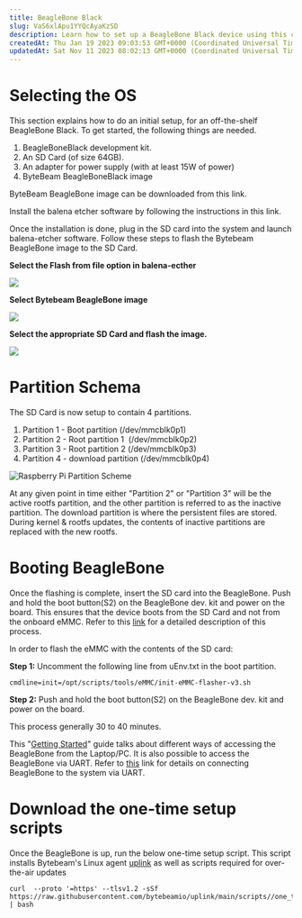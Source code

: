 ```yaml
---
title: BeagleBone Black
slug: VaS6xlApu1YYQcAyaKzSD
description: Learn how to set up a BeagleBone Black device using this comprehensive document. From flashing the ByteBeam BeagleBoneBlack image onto the SD card to accessing the device via UART, this guide covers it all. Get the step-by-step instructions and necessary 
createdAt: Thu Jan 19 2023 09:03:53 GMT+0000 (Coordinated Universal Time)
updatedAt: Sat Nov 11 2023 08:02:13 GMT+0000 (Coordinated Universal Time)
---
```


# Selecting the OS

This section explains how to do an initial setup, for an off-the-shelf BeagleBone Black. To get started, the following things are needed.

1. BeagleBoneBlack development kit.&#x20;
2. An SD Card (of size 64GB).
3. An adapter for power supply (with at least 15W of power)&#x20;
4. ByteBeam BeagleBoneBlack image

ByteBeam BeagleBone image can be downloaded from this link.

Install the balena etcher software by following the instructions in this link.&#x20;

Once the installation is done, plug in the SD card into the system and launch balena-etcher software. Follow these steps to flash the Bytebeam BeagleBone image to the SD Card.

**Select the Flash from file option in balena-ecther**

![](/assets/kQMbXH3j_Pxb2fgrYOFV9_1etcherselectflashfromfile.png)

**Select Bytebeam BeagleBone image**

![](/assets/A4HYqO-b0VXmbOEhFB3M-_2balenaselectbytebeambbbimg.png)

**Select the appropriate SD Card and flash the image.**

![](/assets/k-iV3eLwuL5QKDpL10tNI_3balenaselectsdcard.png)

# Partition Schema&#x20;

The SD Card is now setup to contain 4 partitions.

1. Partition 1 - Boot partition (/dev/mmcblk0p1)
2. Partition 2 - Root partition 1  (/dev/mmcblk0p2)
3. Partition 3 - Root partition 2 (/dev/mmcblk0p3)
4. Partition 4 - download partition (/dev/mmcblk0p4)

![](/assets/9JNAg0SDuj-FxYwa-xZsJ_6partitioninfo.png "Raspberry Pi Partition Scheme")

At any given point in time either "Partition 2" or "Partition 3" will be the active rootfs partition, and the other partition is referred to as the inactive partition. The download partition is where the persistent files are stored. During kernel & rootfs updates, the contents of inactive partitions are replaced with the new rootfs.

# Booting BeagleBone&#x20;

Once the flashing is complete, insert the SD card into the BeagleBone. Push and hold the boot button(S2) on the BeagleBone dev. kit and power on the board. This ensures that the device boots from the SD Card and not from the onboard eMMC. Refer to this [link](https://subscription.packtpub.com/book/iot-and-hardware/9781785285059/1/ch01lvl1sec14/booting-your-beaglebone-board-from-a-sd-card) for a detailed description of this process.&#x20;

In order to flash the eMMC with the contents of the SD card:

**Step 1:** Uncomment the following line from uEnv.txt in the boot partition.

```shell
cmdline=init=/opt/scripts/tools/eMMC/init-eMMC-flasher-v3.sh
```

**Step 2:** Push and hold the boot button(S2) on the BeagleBone dev. kit and power on the board.

This process generally 30 to 40 minutes.&#x20;

This "[Getting Started](https://docs.beagleboard.org/latest/boards/beaglebone/black/ch03.html#connect-the-cable-to-the-board)" guide talks about different ways of accessing the BeagleBone from the Laptop/PC. It is also possible to access the BeagleBone via UART. Refer to [this](https://www.dummies.com/article/technology/computers/hardware/beaglebone/how-to-connect-the-beaglebone-black-via-serial-over-usb-144981/) link for details on connecting BeagleBone to the system via UART.

# Download the one-time setup scripts

Once the BeagleBone is up, run the below one-time setup script. This script installs Bytebeam's Linux agent [uplink](https://github.com/bytebeamio/uplink) as well as scripts required for over-the-air updates

```shell
curl  --proto '=https' --tlsv1.2 -sSf https://raw.githubusercontent.com/bytebeamio/uplink/main/scripts//one_time_setup.sh | bash
```

